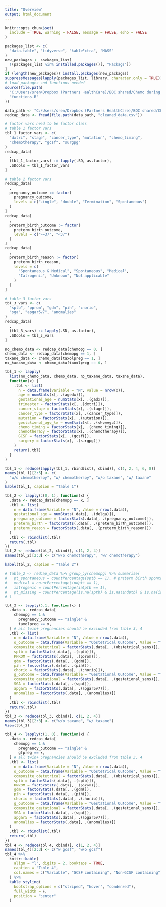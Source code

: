 ```yaml
---
title: "Overview"
output: html_document
---
```


```r
knitr::opts_chunk$set(
  include = TRUE, warning = FALSE, message = FALSE, echo = FALSE
)
```

```r
packages_list <- c(
  "data.table", "tidyverse", "kableExtra", "MASS"
)
new_packages <- packages_list[
  !(packages_list %in% installed.packages()[, "Package"])
]
if (length(new_packages)) install.packages(new_packages)
suppressMessages(lapply(packages_list, library, character.only = TRUE))
# load packages and functions needed
source(file.path(
  "C:/Users/sren/Dropbox (Partners HealthCare)/BOC shared/Chemo during pregnancy (Sella)/r",
  "functions.R"
))

data_path <- "C:/Users/sren/Dropbox (Partners HealthCare)/BOC shared/Chemo during pregnancy (Sella)/data/2020-10-23"
redcap_data <- fread(file.path(data_path, "cleaned_data.csv"))

# factor vars need to be factor class
# table 1 factor vars
tbl_1_factor_vars <- c(
  "dxtri", "stage", "cancer_type", "mutation", "chemo_timing",
  "chemotherapy", "gcsf", "surgpg"
)
redcap_data[
  ,
  (tbl_1_factor_vars) := lapply(.SD, as.factor),
  .SDcols = tbl_1_factor_vars
]

# table 2 factor vars
redcap_data[
  ,
  pregnancy_outcome := factor(
    pregnancy_outcome,
    levels = c("single", "double", "Termination", "Spontaneous")
  )
]
redcap_data[
  ,
  preterm_birth_outcome := factor(
    preterm_birth_outcome,
    levels = c(">=37", "<37")
  )
]
redcap_data[
  ,
  preterm_birth_reason := factor(
    preterm_birth_reason,
    levels = c(
      "Spontaneous & Medical", "Spontaneous", "Medical",
      "Iatrogenic", "Unknown", "Not applicable"
    )
  )
]

# table 3 factor vars
tbl_3_vars <- c(
  "sptb", "pprom", "gdm", "pih", "chorio",
  "sga", "apgar5v7", "anomalies"
)
redcap_data[
  ,
  (tbl_3_vars) := lapply(.SD, as.factor),
  .SDcols = tbl_3_vars
]
```


```r
no_chemo_data <- redcap_data[chemopg == 0, ]
chemo_data <- redcap_data[chemopg == 1, ]
taxane_data <- chemo_data[taxolpreg == 1, ]
no_taxane_data <- chemo_data[taxolpreg == 0, ]

tbl_1 <- lapply(
  list(no_chemo_data, chemo_data, no_taxane_data, taxane_data),
  function(x) {
    .tbl <- list(
      n = data.frame(Variable = "N", value = nrow(x)),
      age = numStats(x[, .(agedx)]),
      gestational_age = numStats(x[, .(gadx)]),
      trimester = factorStats(x[, .(dxtri)]),
      cancer_stage = factorStats(x[, .(stage)]),
      cancer_type = factorStats(x[, .(cancer_type)]),
      mutation = factorStats(x[, .(mutation)]),
      gestational_age_tx = numStats(x[, .(chemoga)]),
      chemo_timing = factorStats(x[, .(chemo_timing)]),
      chemotherapy = factorStats(x[, .(chemotherapy)]),
      GCSF = factorStats(x[, .(gcsf)]),
      surgery = factorStats(x[, .(surgpg)])
    )
    return(.tbl)
  }
)

tbl_1 <- reduce(lapply(tbl_1, rbindlist), cbind)[, c(1, 2, 4, 6, 8)]
names(tbl_1)[2:5] <- c(
  "w/o chemotherapy", "w/ chemotherapy", "w/o taxane", "w/ taxane"
)
kable(tbl_1, caption = "Table 1")
```

```r
tbl_2 <- lapply(c(0, 1), function(x) {
  .data <- redcap_data[chemopg == x, ]
  .tbl <- list(
    n = data.frame(Variable = "N", Value = nrow(.data)),
    gestational_age = numStats(.data[, .(delga)]),
    pregnancy_outcome = factorStats(.data[, .(pregnancy_outcome)]),
    preterm_birth = factorStats(.data[, .(preterm_birth_outcome)]),
    preterm_reason = factorStats(.data[, .(preterm_birth_reason)])
  )
  .tbl <- rbindlist(.tbl)
  return(.tbl)
})
tbl_2 <- reduce(tbl_2, cbind)[, c(1, 2, 4)]
names(tbl_2)[2:3] <- c("w/o chemotherapy", "w/ chemotherapy")

kabel(tbl_2, caption = "Table 2")

# table_2 <- redcap_data %>% group_by(chemopg) %>% summarise(
#   pt_spontaneous = countPercentage(sptb == 1), # preterm birth spontaneous
#   medical = countPercentage(indptb == 1),
#   iatrogenic = countPercentage(iatptb == 1),
#   pt_missing = countPercentage(is.na(sptb) & is.na(indptb) & is.na(iatptb))
# )
```

```r
tbl_3 <- lapply(0:1, function(x) {
  .data <- redcap_data[
    chemopg == 1 &
      pregnancy_outcome == "single" &
      taxolpreg == x,
  ] # all twin+ pregnancies should be excluded from table 3, 4
  .tbl <- list(
    n = data.frame(Variable = "N", Value = nrow(.data)),
    o_outcome = data.frame(Variable = "Obstetrical Outcome", Value = ""),
    composite_obstetrical = factorStats(.data[, .(obstetrical_sens)]),
    sptb = factorStats(.data[, .(sptb)]),
    PPROM = factorStats(.data[, .(pprom)]),
    gdm = factorStats(.data[, .(gdm)]),
    pih = factorStats(.data[, .(pih)]),
    chorio = factorStats(.data[, .(chorio)]),
    g_outcome = data.frame(Variable = "Gestational Outcome", Value = ""),
    composite_gestational = factorStats(.data[, .(gestational_sens)]),
    SGA = factorStats(.data[, .(sga)]),
    apgar5 = factorStats(.data[, .(apgar5v7)]),
    anomalies = factorStats(.data[, .(anomalies)])
  )
  .tbl <- rbindlist(.tbl)
  return(.tbl)
})
tbl_3 <- reduce(tbl_3, cbind)[, c(1, 2, 4)]
names(tbl_3)[2:3] <- c("w/o taxane", "w/ taxane")
View(tbl_3)
```


```r
tbl_4 <- lapply(c(1, 0), function(x) {
  .data <- redcap_data[
    chemopg == 1 &
      pregnancy_outcome == "single" &
      gfpreg == x,
  ] # all twin+ pregnancies should be excluded from table 3, 4
  .tbl <- list(
    n = data.frame(Variable = "N", Value = nrow(.data)),
    o_outcome = data.frame(Variable = "Obstetrical Outcome", Value = ""),
    composite_obstetrical = factorStats(.data[, .(obstetrical_sens)]),
    sptb = factorStats(.data[, .(sptb)]),
    PPROM = factorStats(.data[, .(pprom)]),
    gdm = factorStats(.data[, .(gdm)]),
    pih = factorStats(.data[, .(pih)]),
    chorio = factorStats(.data[, .(chorio)]),
    g_outcome = data.frame(Variable = "Gestational Outcome", Value = ""),
    composite_gestational = factorStats(.data[, .(gestational_sens)]),
    SGA = factorStats(.data[, .(sga)]),
    apgar5 = factorStats(.data[, .(apgar5v7)]),
    anomalies = factorStats(.data[, .(anomalies)])
  )
  .tbl <- rbindlist(.tbl)
  return(.tbl)
})
tbl_4 <- reduce(tbl_4, cbind)[, c(1, 2, 4)]
names(tbl_4)[2:3] <- c("w gcsf", "w/o gcsf")
tbl_4 %>%
  knitr::kable(
    align = "l", digits = 2, booktabs = TRUE,
    caption = "Table 4",
    col.names = c("Variable", "GCSF containing", "Non-GCSF containing")
  ) %>%
  kable_styling(
    bootstrap_options = c("striped", "hover", "condensed"),
    full_width = F,
    position = "center"
  )
```




